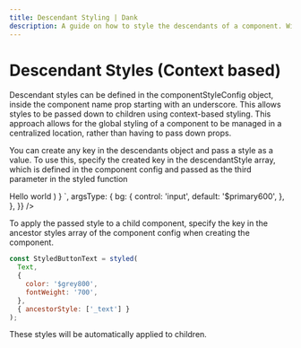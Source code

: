 ```yaml
---
title: Descendant Styling | Dank
description: A guide on how to style the descendants of a component. With this, you can define styles that are passed down to children.
---
```



<Meta title="api/Descendants Styles" />


# Descendant Styles (Context based)

Descendant styles can be defined in the componentStyleConfig object, inside the component name prop starting with an underscore. This allows styles to be passed down to children using context-based styling. This approach allows for the global styling of a component to be managed in a centralized location, rather than having to pass down props.

You can create any key in the descendants object and pass a style as a value. To use this, specify the created key in the descendantStyle array, which is defined in the component config and passed as the third parameter in the styled function

<AppProvider>
  <CodePreview
    metaData={{
      scope: { styled, Pressable, Provider: StyledProvider, config, Text },
      code: `
          function App () {
            const StyledButton = styled(
              Pressable,
              {
                bg: '$primary600',
                px: '$6',
                py: '$4',
                _text: {
                  color: '$white',
                },
              },
              {
                descendantStyle: ['_text'],
              }
            );
            const StyledButtonText = styled(
            Text,
            {
              color: '$grey800',
              fontWeight: '700',
            },
            { ancestorStyle: ['_text'] }
          );
          return (
            <Provider config={config}>
              <StyledButton {...props}>
                <StyledButtonText>Hello world</StyledButtonText>
              </StyledButton>
            </Provider>
          )
        }
      `,
      argsType: {
        bg: {
          control: 'input',
          default: '$primary600',
        },
      },
    }}
  />
</AppProvider>

To apply the passed style to a child component, specify the key in the ancestor styles array of the component config when creating the component.

```jsx
const StyledButtonText = styled(
  Text,
  {
    color: '$grey800',
    fontWeight: '700',
  },
  { ancestorStyle: ['_text'] }
);
```

These styles will be automatically applied to children.

